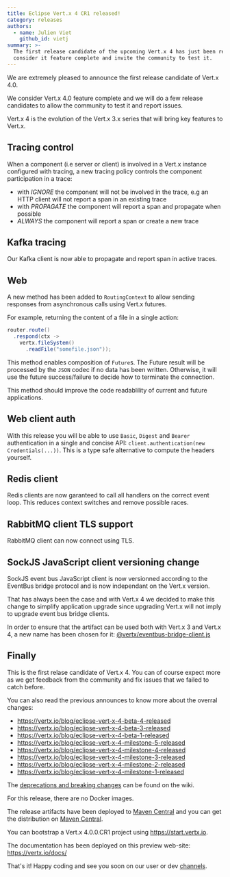 ```yaml
---
title: Eclipse Vert.x 4 CR1 released!
category: releases
authors:
  - name: Julien Viet
    github_id: vietj
summary: >-
  The first release candidate of the upcoming Vert.x 4 has just been released. We
  consider it feature complete and invite the community to test it.
---
```


We are extremely pleased to announce the first release candidate of Vert.x 4.0.

We consider Vert.x 4.0 feature complete and we will do a few release candidates to
allow the community to test it and report issues.

Vert.x 4 is the evolution of the Vert.x 3.x series that will bring key features to Vert.x.

## Tracing control

When a component (i.e server or client) is involved in a Vert.x instance configured with tracing, a new
tracing policy controls the component participation in a trace:

- with _IGNORE_ the component will not be involved in the trace, e.g an HTTP client will not report
a span in an existing trace
- with _PROPAGATE_ the component will report a span and propagate when possible
- _ALWAYS_ the component will report a span or create a new trace

## Kafka tracing

Our Kafka client is now able to propagate and report span in active traces.

## Web

A new method has been added to `RoutingContext` to allow sending responses from asynchronous calls using
Vert.x futures.

For example, returning the content of a file in a single action:

```java
router.route()
  .respond(ctx ->
    vertx.fileSystem()
      .readFile("somefile.json"));
```

This method enables composition of `Future`s. The Future result will be processed by the `JSON` codec if no data has been written.
Otherwise, it will use the future success/failure to decide how to terminate the connection.

This method should improve the code readablility of current and future applications.

## Web client auth

With this release you will be able to use `Basic`, `Digest` and `Bearer` authentication in a single and concise
API: `client.authentication(new Credentials(...))`. This is a type safe alternative to compute the headers yourself.

## Redis client

Redis clients are now garanteed to call all handlers on the correct event loop. This reduces
context switches and remove possible races.

## RabbitMQ client TLS support

RabbitMQ client can now connect using TLS.

## SockJS JavaScript client versioning change

SockJS event bus JavaScript client is now versionned according to the EventBus bridge protocol
and is now independant on the Vert.x version.

That has always been the case and with Vert.x 4 we decided to make this change to simplify application
upgrade since upgrading Vert.x will not imply to upgrade event bus bridge clients.

In order to ensure that the artifact can be used both with Vert.x 3 and Vert.x 4, a new name has
 been chosen for it: [@vertx/eventbus-bridge-client.js](https://www.npmjs.com/package/@vertx/eventbus-bridge-client.js)

## Finally

This is the first relase candidate of Vert.x 4. You can of course expect more as we get feedback from the community and fix issues that we failed to catch before.

You can also read the previous announces to know more about the overral changes:

- https://vertx.io/blog/eclipse-vert-x-4-beta-4-released
- https://vertx.io/blog/eclipse-vert-x-4-beta-3-released
- https://vertx.io/blog/eclipse-vert-x-4-beta-1-released
- https://vertx.io/blog/eclipse-vert-x-4-milestone-5-released
- https://vertx.io/blog/eclipse-vert-x-4-milestone-4-released
- https://vertx.io/blog/eclipse-vert-x-4-milestone-3-released
- https://vertx.io/blog/eclipse-vert-x-4-milestone-2-released
- https://vertx.io/blog/eclipse-vert-x-4-milestone-1-released

The [deprecations and breaking changes](https://github.com/vert-x3/wiki/wiki/4.0.0-Deprecations-and-breaking-changes)
 can be found on the wiki.

For this release, there are no Docker images.

The release artifacts have been deployed to [Maven Central](https://search.maven.org/search?q=g:io.vertx%20AND%20v:4.0.0.CR1) and you can get the distribution on [Maven Central](https://repo1.maven.org/maven2/io/vertx/vertx-stack-manager/4.0.0.CR1/).

You can bootstrap a Vert.x 4.0.0.CR1 project using https://start.vertx.io.

The documentation has been deployed on this preview web-site: https://vertx.io/docs/

That's it! Happy coding and see you soon on our user or dev [channels](https://vertx.io/community).
